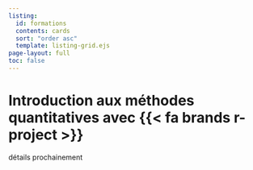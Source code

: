 ```yaml
---
listing:
  id: formations
  contents: cards
  sort: "order asc"
  template: listing-grid.ejs
page-layout: full
toc: false
---
```


# Introduction aux méthodes quantitatives avec {{< fa brands r-project >}}


détails prochainement

::: {#formations}
:::

